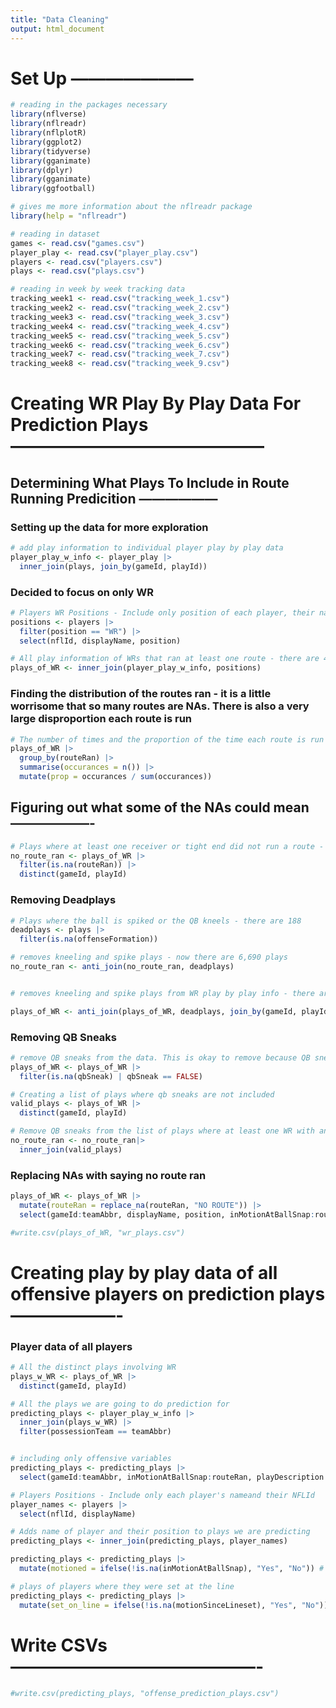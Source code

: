 ```yaml
---
title: "Data Cleaning"
output: html_document
---
```


# Set Up ---------------------

```r
# reading in the packages necessary
library(nflverse)
library(nflreadr)
library(nflplotR)
library(ggplot2)
library(tidyverse)
library(gganimate)
library(dplyr)
library(gganimate)
library(ggfootball)
```

```r
# gives me more information about the nflreadr package
library(help = "nflreadr")
```

```r
# reading in dataset
games <- read.csv("games.csv")
player_play <- read.csv("player_play.csv")
players <- read.csv("players.csv")
plays <- read.csv("plays.csv")
```

```r
# reading in week by week tracking data
tracking_week1 <- read.csv("tracking_week_1.csv")
tracking_week2 <- read.csv("tracking_week_2.csv")
tracking_week3 <- read.csv("tracking_week_3.csv")
tracking_week4 <- read.csv("tracking_week_4.csv")
tracking_week5 <- read.csv("tracking_week_5.csv")
tracking_week6 <- read.csv("tracking_week_6.csv")
tracking_week7 <- read.csv("tracking_week_7.csv")
tracking_week8 <- read.csv("tracking_week_9.csv")
```

# Creating WR Play By Play Data For Prediction Plays --------------------------------------------

## Determining What Plays To Include in Route Running Predicition ------------------

### Setting up the data for more exploration
```r
# add play information to individual player play by play data
player_play_w_info <- player_play |> 
  inner_join(plays, join_by(gameId, playId))
```

### Decided to focus on only WR 
```r
# Players WR Positions - Include only position of each player, their name, and their NFLId
positions <- players |> 
  filter(position == "WR") |> 
  select(nflId, displayName, position)

# All play information of WRs that ran at least one route - there are 40,940
plays_of_WR <- inner_join(player_play_w_info, positions)
```

### Finding the distribution of the routes ran - it is a little worrisome that so many routes are NAs. There is also a very large disproportion each route is run
```r
# The number of times and the proportion of the time each route is run by WR or TEs 
plays_of_WR |> 
  group_by(routeRan) |> 
  summarise(occurances = n()) |> 
  mutate(prop = occurances / sum(occurances)) 
```

## Figuring out what some of the NAs could mean -------------------

```r
# Plays where at least one receiver or tight end did not run a route - there are 6,874 plays
no_route_ran <- plays_of_WR |> 
  filter(is.na(routeRan)) |> 
  distinct(gameId, playId)
```

### Removing Deadplays
```r
# Plays where the ball is spiked or the QB kneels - there are 188
deadplays <- plays |> 
  filter(is.na(offenseFormation))

# removes kneeling and spike plays - now there are 6,690 plays
no_route_ran <- anti_join(no_route_ran, deadplays)


# removes kneeling and spike plays from WR play by play info - there are now 40,690 observations

plays_of_WR <- anti_join(plays_of_WR, deadplays, join_by(gameId, playId))
```

### Removing QB Sneaks
```r
# remove QB sneaks from the data. This is okay to remove because QB sneaks are very predictable plays so the defense already knows the receiver isn't running a route. - There are still 40,438 receiver plays
plays_of_WR <- plays_of_WR |> 
  filter(is.na(qbSneak) | qbSneak == FALSE)

# Creating a list of plays where qb sneaks are not included
valid_plays <- plays_of_WR |> 
  distinct(gameId, playId)

# Remove QB sneaks from the list of plays where at least one WR with an NA route - 6,571 plays
no_route_ran <- no_route_ran|> 
  inner_join(valid_plays)

```

### Replacing NAs with saying no route ran 
```r
plays_of_WR <- plays_of_WR |> 
  mutate(routeRan = replace_na(routeRan, "NO ROUTE")) |> 
  select(gameId:teamAbbr, displayName, position, inMotionAtBallSnap:routeRan, playDescription:preSnapVisitorScore, absoluteYardlineNumber, offenseFormation:playClockAtSnap)
```

```r
#write.csv(plays_of_WR, "wr_plays.csv")
```



# Creating play by play data of all offensive players on prediction plays -------------------

### Player data of all players 
```r
# All the distinct plays involving WR
plays_w_WR <- plays_of_WR |> 
  distinct(gameId, playId)

# All the plays we are going to do prediction for
predicting_plays <- player_play_w_info |> 
  inner_join(plays_w_WR) |> 
  filter(possessionTeam == teamAbbr)


# including only offensive variables
predicting_plays <- predicting_plays |> 
  select(gameId:teamAbbr, inMotionAtBallSnap:routeRan, playDescription:preSnapVisitorScore, absoluteYardlineNumber, offenseFormation:playClockAtSnap)

```

```r
# Players Positions - Include only each player's nameand their NFLId
player_names <- players |> 
  select(nflId, displayName)

# Adds name of player and their position to plays we are predicting 
predicting_plays <- inner_join(predicting_plays, player_names)
```

```r
predicting_plays <- predicting_plays |>
  mutate(motioned = ifelse(!is.na(inMotionAtBallSnap), "Yes", "No")) # NAs represent players that never motioned at all
```

```r
# plays of players where they were set at the line
predicting_plays <- predicting_plays |> 
  mutate(set_on_line = ifelse(!is.na(motionSinceLineset), "Yes", "No"))
```

# Write CSVs -------------------------------------------

```r
#write.csv(predicting_plays, "offense_prediction_plays.csv")
```
